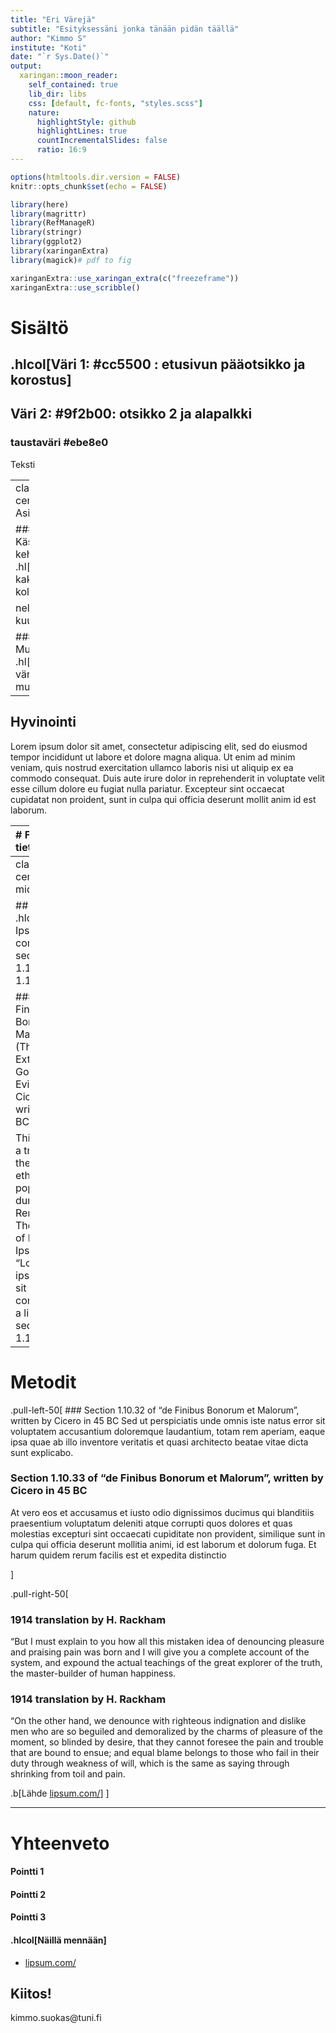 ```yaml
---
title: "Eri Värejä"
subtitle: "Esityksessäni jonka tänään pidän täällä"
author: "Kimmo S"
institute: "Koti"
date: "`r Sys.Date()`"
output:
  xaringan::moon_reader:
    self_contained: true
    lib_dir: libs
    css: [default, fc-fonts, "styles.scss"]
    nature:
      highlightStyle: github
      highlightLines: true
      countIncrementalSlides: false
      ratio: 16:9
---
```


```r
options(htmltools.dir.version = FALSE)
knitr::opts_chunk$set(echo = FALSE)

library(here)
library(magrittr)
library(RefManageR)
library(stringr)
library(ggplot2)
library(xaringanExtra)
library(magick)# pdf to fig
```

```r
xaringanExtra::use_xaringan_extra(c("freezeframe"))
xaringanExtra::use_scribble()
```


# Sisältö


## .hlcol[Väri 1: #cc5500 : etusivun pääotsikko ja korostus]
## Väri 2:  #9f2b00: otsikko 2 ja alapalkki
### taustaväri #ebe8e0

Teksti 


---
class: center
# Asia 1

### Käsittiden kehitys
.hl[yksi - kaksi - kolme]

neljä viisi kuusi

### Muuttujat
.hl[Esim. väri] ja muoto

--

## Hyvinointi

Lorem ipsum dolor sit amet, consectetur adipiscing elit, sed do eiusmod tempor incididunt ut labore et dolore magna aliqua. Ut enim ad minim veniam, quis nostrud exercitation ullamco laboris nisi ut aliquip ex ea commodo consequat. Duis aute irure dolor in reprehenderit in voluptate velit esse cillum dolore eu fugiat nulla pariatur. Excepteur sint occaecat cupidatat non proident, sunt in culpa qui officia deserunt mollit anim id est laborum.

---
# Faktoja ja tietoja

.pull-left-60[

#### Lorem Ipsum is simply dummy text of the printing and typesetting industry.

#### Lorem Ipsum has been the industry's standard dummy text ever .hlcol[since the 1500s], when an unknown printer took a galley of type and scrambled it to make a type specimen book.

#### It has survived not only five centuries, but also the leap into electronic typesetting 

Kuva: Contrary to popular belief, Lorem Ipsum is not simply random text. It has roots in a piece of classical Latin literature from 45 BC, making it over 2000 years old.
]
.pull-right-40[


```r
ggplot(cars, aes(x=speed))+
  geom_bar(fill='gray')+
  theme_bw()
```

]


???
Kommentti

---
class: center, middle 

 
## .hlcol[Lorem Ipsum comes from sections 1.10.32 and 1.10.33 of ]

### "de Finibus Bonorum et Malorum" (The Extremes of Good and Evil) by Cicero, written in 45 BC.

This book is a treatise on the theory of ethics, very popular during the Renaissance. The first line of Lorem Ipsum, "Lorem ipsum dolor sit amet..", comes from a line in section 1.10.32.

---

# Metodit

.pull-left-50[
### Section 1.10.32 of "de Finibus Bonorum et Malorum", written by Cicero in 45 BC
Sed ut perspiciatis unde omnis iste natus error sit voluptatem accusantium doloremque laudantium, totam rem aperiam, eaque ipsa quae ab illo inventore veritatis et quasi architecto beatae vitae dicta sunt explicabo.

### Section 1.10.33 of "de Finibus Bonorum et Malorum", written by Cicero in 45 BC
At vero eos et accusamus et iusto odio dignissimos ducimus qui blanditiis praesentium voluptatum deleniti atque corrupti quos dolores et quas molestias excepturi sint occaecati cupiditate non provident, similique sunt in culpa qui officia deserunt mollitia animi, id est laborum et dolorum fuga. Et harum quidem rerum facilis est et expedita distinctio

]

.pull-right-50[

### 1914 translation by H. Rackham

"But I must explain to you how all this mistaken idea of denouncing pleasure and praising pain was born and I will give you a complete account of the system, and expound the actual teachings of the great explorer of the truth, the master-builder of human happiness.


### 1914 translation by H. Rackham

"On the other hand, we denounce with righteous indignation and dislike men who are so beguiled and demoralized by the charms of pleasure of the moment, so blinded by desire, that they cannot foresee the pain and trouble that are bound to ensue; and equal blame belongs to those who fail in their duty through weakness of will, which is the same as saying through shrinking from toil and pain. 


.b[Lähde
[lipsum.com/](https://www.lipsum.com/)
]
]

---

# Yhteenveto

#### Pointti 1

#### Pointti 2

#### Pointti 3

#### .hlcol[Näillä mennään]
- [lipsum.com/](https://www.lipsum.com/)

## Kiitos!

kimmo.suokas@tuni.fi
